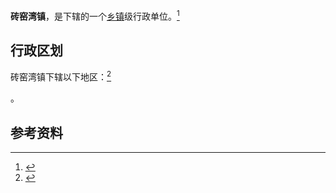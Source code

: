 {{中国乡级行政区|61/06/24/101/000}}

'''砖窑湾镇'''，是{{PRC admin/fullname|61/06/24/101/000|3}}下辖的一个[[乡镇|乡镇]]级行政单位。<ref>{{PRC admin/ref sgc|{{PRC admin/parent|61/06/24/101/000}}}}</ref>

== 行政区划 ==

砖窑湾镇下辖以下地区：<ref>{{PRC admin/ref sgc|61/06/24/101/000}}</ref>

{{PRC admin/children|61/06/24/101/000}}。

== 参考资料 ==

{{reflist}}

{{行政区划小作品}}
{{PRC admin/navcat|61/06/24/101/000}}